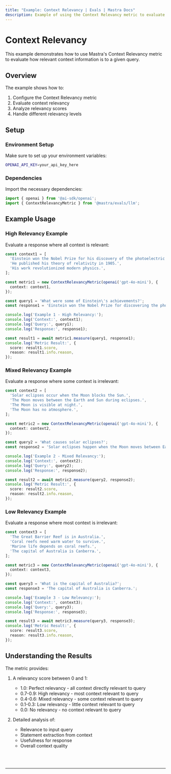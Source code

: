 ```yaml
---
title: "Example: Context Relevancy | Evals | Mastra Docs"
description: Example of using the Context Relevancy metric to evaluate how relevant context information is to a query.
---
```



# Context Relevancy

This example demonstrates how to use Mastra's Context Relevancy metric to evaluate how relevant context information is to a given query.

## Overview

The example shows how to:

1. Configure the Context Relevancy metric
2. Evaluate context relevancy
3. Analyze relevancy scores
4. Handle different relevancy levels

## Setup

### Environment Setup

Make sure to set up your environment variables:

```bash filename=".env"
OPENAI_API_KEY=your_api_key_here
```

### Dependencies

Import the necessary dependencies:

```typescript copy showLineNumbers filename="src/index.ts"
import { openai } from '@ai-sdk/openai';
import { ContextRelevancyMetric } from '@mastra/evals/llm';
```

## Example Usage

### High Relevancy Example

Evaluate a response where all context is relevant:

```typescript copy showLineNumbers{5} filename="src/index.ts"
const context1 = [
  'Einstein won the Nobel Prize for his discovery of the photoelectric effect.',
  'He published his theory of relativity in 1905.',
  'His work revolutionized modern physics.',
];

const metric1 = new ContextRelevancyMetric(openai('gpt-4o-mini'), {
  context: context1,
});

const query1 = 'What were some of Einstein\'s achievements?';
const response1 = 'Einstein won the Nobel Prize for discovering the photoelectric effect and published his groundbreaking theory of relativity.';

console.log('Example 1 - High Relevancy:');
console.log('Context:', context1);
console.log('Query:', query1);
console.log('Response:', response1);

const result1 = await metric1.measure(query1, response1);
console.log('Metric Result:', {
  score: result1.score,
  reason: result1.info.reason,
});
```

### Mixed Relevancy Example

Evaluate a response where some context is irrelevant:

```typescript copy showLineNumbers{31} filename="src/index.ts"
const context2 = [
  'Solar eclipses occur when the Moon blocks the Sun.',
  'The Moon moves between the Earth and Sun during eclipses.',
  'The Moon is visible at night.',
  'The Moon has no atmosphere.',
];

const metric2 = new ContextRelevancyMetric(openai('gpt-4o-mini'), {
  context: context2,
});

const query2 = 'What causes solar eclipses?';
const response2 = 'Solar eclipses happen when the Moon moves between Earth and the Sun, blocking sunlight.';

console.log('Example 2 - Mixed Relevancy:');
console.log('Context:', context2);
console.log('Query:', query2);
console.log('Response:', response2);

const result2 = await metric2.measure(query2, response2);
console.log('Metric Result:', {
  score: result2.score,
  reason: result2.info.reason,
});
```

### Low Relevancy Example

Evaluate a response where most context is irrelevant:

```typescript copy showLineNumbers{57} filename="src/index.ts"
const context3 = [
  'The Great Barrier Reef is in Australia.',
  'Coral reefs need warm water to survive.',
  'Marine life depends on coral reefs.',
  'The capital of Australia is Canberra.',
];

const metric3 = new ContextRelevancyMetric(openai('gpt-4o-mini'), {
  context: context3,
});

const query3 = 'What is the capital of Australia?';
const response3 = 'The capital of Australia is Canberra.';

console.log('Example 3 - Low Relevancy:');
console.log('Context:', context3);
console.log('Query:', query3);
console.log('Response:', response3);

const result3 = await metric3.measure(query3, response3);
console.log('Metric Result:', {
  score: result3.score,
  reason: result3.info.reason,
});
```

## Understanding the Results

The metric provides:

1. A relevancy score between 0 and 1:
   - 1.0: Perfect relevancy - all context directly relevant to query
   - 0.7-0.9: High relevancy - most context relevant to query
   - 0.4-0.6: Mixed relevancy - some context relevant to query
   - 0.1-0.3: Low relevancy - little context relevant to query
   - 0.0: No relevancy - no context relevant to query

2. Detailed analysis of:
   - Relevance to input query
   - Statement extraction from context
   - Usefulness for response
   - Overall context quality

<br />
<br />
<hr className="dark:border-[#404040] border-gray-300" />
<br />
<br />
<GithubLink
  link={
    "https://github.com/mastra-ai/mastra/blob/main/examples/basics/evals/context-relevancy"
  }
/>
